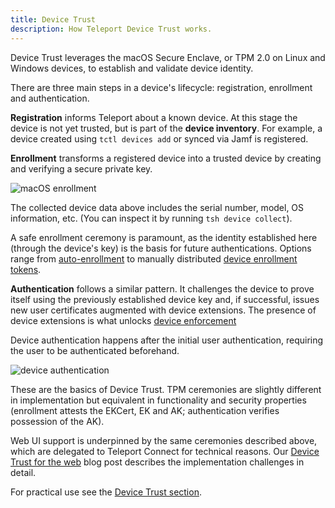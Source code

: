 ```yaml
---
title: Device Trust
description: How Teleport Device Trust works.
---
```


Device Trust leverages the macOS Secure Enclave, or TPM 2.0 on Linux and Windows
devices, to establish and validate device identity.

There are three main steps in a device's lifecycle: registration, enrollment and
authentication.

**Registration** informs Teleport about a known device. At this stage the device
is not yet trusted, but is part of the **device inventory**. For example, a
device created using `tctl devices add` or synced via Jamf is registered.

**Enrollment** transforms a registered device into a trusted device by creating
and verifying a secure private key.

![macOS enrollment](../../../img/architecture/device-trust-enrollment-macos.png)

The collected device data above includes the serial number, model, OS
information, etc. (You can inspect it by running `tsh device collect`).

A safe enrollment ceremony is paramount, as the identity established here
(through the device's key) is the basis for future authentications. Options
range from [auto-enrollment][] to manually distributed [device enrollment
tokens][].

**Authentication** follows a similar pattern. It challenges the device to prove
itself using the previously established device key and, if successful, issues
new user certificates augmented with device extensions. The presence of device
extensions is what unlocks [device enforcement][]

Device authentication happens after the initial user authentication, requiring
the user to be authenticated beforehand.

![device authentication](../../../img/architecture/device-trust-authentication.png)

These are the basics of Device Trust. TPM ceremonies are slightly different in
implementation but equivalent in functionality and security properties
(enrollment attests the EKCert, EK and AK; authentication verifies possession of
the AK).

Web UI support is underpinned by the same ceremonies described above, which are
delegated to Teleport Connect for technical reasons. Our [Device Trust for the
web][blog-post] blog post describes the implementation challenges in detail.

For practical use see the [Device Trust section][section].

[auto-enrollment]: ../../admin-guides/access-controls/device-trust/device-management.mdx#auto-enrollment
[device enrollment tokens]: ../../admin-guides/access-controls/device-trust/device-management.mdx#create-a-device-enrollment-token
[device enforcement]: ../../admin-guides/access-controls/device-trust/enforcing-device-trust.mdx
[blog-post]: https://goteleport.com/blog/device-trust-for-web-challenges-and-solutions/
[section]: ../../admin-guides/access-controls/device-trust/device-trust.mdx
